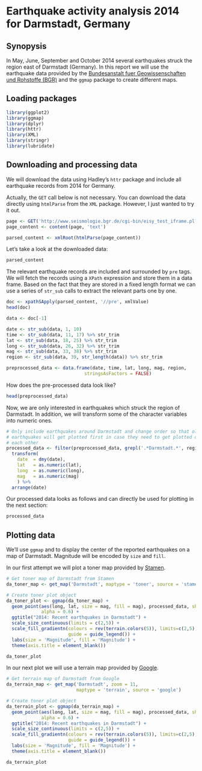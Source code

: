 
# Earthquake activity analysis 2014 for Darmstadt, Germany

## Synopysis

In May, June, September and October 2014 several earthquakes struck the region east of Darmstadt (Germany). In this report we will use the earthquake data provided by the [Bundesanstalt fuer Geowissenschaften und Rohstoffe (BGR)][BGR] and the `ggmap` package to create different maps. 


## Loading packages

```r

library(ggplot2)
library(ggmap)
library(dplyr)
library(httr)
library(XML)
library(stringr)
library(lubridate)


```

## Downloading and processing data

We will download the data using Hadley's `httr` package and include all earthquake records from 2014 for Germany.

Actually, the `GET` call below is not necessary. You can download the data directly using `htmlParse` from the `XML` package. However, I just wanted to try it out. 

```r

page <- GET('http://www.seismologie.bgr.de/cgi-bin/eisy_test_iframe.pl?begin_date=20140101&end_date=20141106&min_lat=&max_lat=&min_lon=&max_lon=&min_mag=&max_mag=&')
page_content <- content(page, 'text')

parsed_content <- xmlRoot(htmlParse(page_content))

```

Let's take a look at the downloaded data: 

```r

parsed_content

```

The relevant earthquake records are included and surrounded by `pre` tags. We will fetch the records using a `XPath` expression and store them in a data frame. Based on the fact that they are stored in a fixed length format we can use a series of `str_sub` calls to extract the relevant parts one by one. 


```r

doc <- xpathSApply(parsed_content, '//pre', xmlValue)
head(doc)

data <- doc[-1]

date <- str_sub(data, 1, 10) 
time <- str_sub(data, 11, 17) %>% str_trim 
lat <- str_sub(data, 18, 25) %>% str_trim 
long <- str_sub(data, 26, 32) %>% str_trim 
mag <- str_sub(data, 33, 38) %>% str_trim 
region <- str_sub(data, 39, str_length(data)) %>% str_trim

preprocessed_data <- data.frame(date, time, lat, long, mag, region, 
                             stringsAsFactors = FALSE)
```

How does the pre-processed data look like?

```r

head(preprocessed_data)

```

Now, we are only interested in earthquakes which struck the region of Darmstadt. In addition, we will transform some of the character variables into numeric ones. 

```r

# Only include earthquakes around Darmstadt and change order so that older
# earthquakes will get plotted first in case they need to get plotted on top of 
# each other
processed_data <- filter(preprocessed_data, grepl('.*Darmstadt.*', region)) %>%
  transform(
    date  = dmy(date),
    lat   = as.numeric(lat),
    long  = as.numeric(long),
    mag   = as.numeric(mag)
    ) %>%
  arrange(date)

```

Our processed data looks as follows and can directly be used for plotting in the next section:

```r

processed_data


```


## Plotting data

We'll use `ggmap` and to display the center of the reported earthquakes on a map of Darmstadt. Magnitude will be encoded by `size` and `fill`.

In our first attempt we will plot a toner map provided by [Stamen][stamen].

```r

# Get toner map of Darmstadt from Stamen
da_toner_map <- get_map('Darmstadt', maptype = 'toner', source = 'stamen')

# Create toner plot object
da_toner_plot <- ggmap(da_toner_map) +
  geom_point(aes(long, lat, size = mag, fill = mag), processed_data, shape = 21,
             alpha = 0.6) +
  ggtitle("2014: Recent earthquakes in Darmstadt") +
  scale_size_continuous(limits = c(2,5)) +
  scale_fill_gradientn(colours = rev(terrain.colors(5)), limits=c(2,5), 
                       guide = guide_legend()) +
  labs(size = 'Magnitude', fill = 'Magnitude') +
  theme(axis.title = element_blank())

da_toner_plot

```



In our next plot we will use a terrain map provided by [Google][google].

```r

# Get terrain map of Darmstadt from Google
da_terrain_map <- get_map('Darmstadt', zoom = 11,
                          maptype = 'terrain', source = 'google')

# Create toner plot object
da_terrain_plot <- ggmap(da_terrain_map) +
  geom_point(aes(long, lat, size = mag, fill = mag), processed_data, shape = 21,
             alpha = 0.6) +
  ggtitle("2014: Recent earthquakes in Darmstadt") +
  scale_size_continuous(limits = c(2,5)) +
  scale_fill_gradientn(colours = rev(terrain.colors(5)), limits=c(2,5), 
                       guide = guide_legend()) +
  labs(size = 'Magnitude', fill = 'Magnitude') +
  theme(axis.title = element_blank())

da_terrain_plot

```



[bob]: http://rud.is/b/2014/04/01/mapping-the-march-2014-california-earthquake-with-ggmap/

[BGR]: http://www.bgr.bund.de/DE/Themen/Erdbeben-Gefaehrdungsanalysen/Seismologie/Seismologie/Erdbebenauswertung/D_seit_1968/d_1968_node.html

[stamen]: http://http://maps.stamen.com/#toner/

[google]: https://maps.google.de
